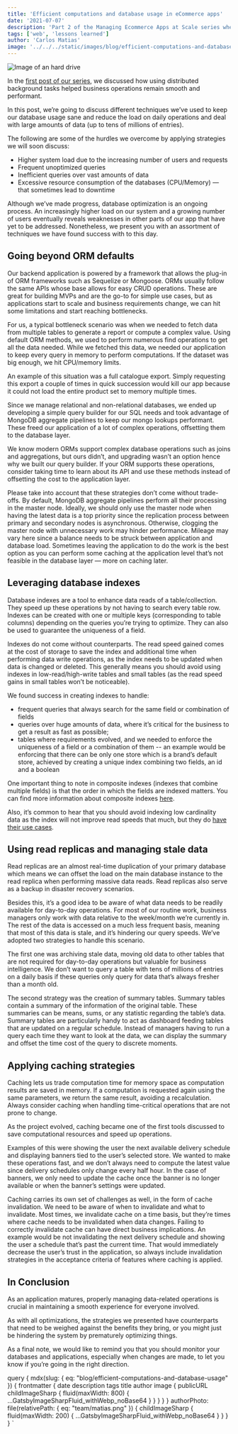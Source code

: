 ```yaml
---
title: 'Efficient computations and database usage in eCommerce apps'
date: '2021-07-07'
description: 'Part 2 of the Managing Ecommerce Apps at Scale series where we discuss how we made computations more efficient and improved database usage'
tags: ['web', 'lessons learned']
author: 'Carlos Matias'
image: '../../../static/images/blog/efficient-computations-and-database-usage/header.jpeg'
---
```



<Image
  src="blog/efficient-computations-and-database-usage/header.jpeg"
  alt="Image of an hard drive"
  caption="Photo by benjamin lehman on Unsplash"
/>

In the [first post of our series](/blog/distributed-background-jobs), we discussed how using distributed background tasks helped business operations remain smooth and performant.

In this post, we’re going to discuss different techniques we’ve used to keep our database usage sane and reduce the load on daily operations and deal with large amounts of data (up to tens of millions of entries).

The following are some of the hurdles we overcome by applying strategies we will soon discuss:

- Higher system load due to the increasing number of users and requests
- Frequent unoptimized queries
- Inefficient queries over vast amounts of data
- Excessive resource consumption of the databases (CPU/Memory) — that sometimes lead to downtime

Although we’ve made progress, database optimization is an ongoing process. An increasingly higher load on our system and a growing number of users eventually reveals weaknesses in other parts of our app that have yet to be addressed. Nonetheless, we present you with an assortment of techniques we have found success with to this day.

## Going beyond ORM defaults

Our backend application is powered by a framework that allows the plug-in of ORM frameworks such as Sequelize or Mongoose. ORMs usually follow the same APIs whose base allows for easy CRUD operations. These are great for building MVPs and are the go-to for simple use cases, but as applications start to scale and business requirements change, we can hit some limitations and start reaching bottlenecks.

For us, a typical bottleneck scenario was when we needed to fetch data from multiple tables to generate a report or compute a complex value. Using default ORM methods, we used to perform numerous find operations to get all the data needed. While we fetched this data, we needed our application to keep every query in memory to perform computations. If the dataset was big enough, we hit CPU/memory limits.

An example of this situation was a full catalogue export. Simply requesting this export a couple of times in quick succession would kill our app because it could not load the entire product set to memory multiple times.

Since we manage relational and non-relational databases, we ended up developing a simple query builder for our SQL needs and took advantage of MongoDB aggregate pipelines to keep our mongo lookups performant. These freed our application of a lot of complex operations, offsetting them to the database layer.

We know modern ORMs support complex database operations such as joins and aggregations, but ours didn’t, and upgrading wasn’t an option hence why we built our query builder. If your ORM supports these operations, consider taking time to learn about its API and use these methods instead of offsetting the cost to the application layer.

Please take into account that these strategies don’t come without trade-offs. By default, MongoDB aggregate pipelines perform all their processing in the master node. Ideally, we should only use the master node when having the latest data is a top priority since the replication process between primary and secondary nodes is asynchronous. Otherwise, clogging the master node with unnecessary work may hinder performance. Mileage may vary here since a balance needs to be struck between application and database load. Sometimes leaving the application to do the work is the best option as you can perform some caching at the application level that’s not feasible in the database layer — more on caching later.

## Leveraging database indexes

Database indexes are a tool to enhance data reads of a table/collection. They speed up these operations by not having to search every table row. Indexes can be created with one or multiple keys (corresponding to table columns) depending on the queries you’re trying to optimize. They can also be used to guarantee the uniqueness of a field.

Indexes do not come without counterparts. The read speed gained comes at the cost of storage to save the index and additional time when performing data write operations, as the index needs to be updated when data is changed or deleted. This generally means you should avoid using indexes in low-read/high-write tables and small tables (as the read speed gains in small tables won’t be noticeable).

We found success in creating indexes to handle:

- frequent queries that always search for the same field or combination of fields
- queries over huge amounts of data, where it’s critical for the business to get a result as fast as possible;
- tables where requirements evolved, and we needed to enforce the uniqueness of a field or a combination of them -- an example would be enforcing that there can be only one store which is a brand’s default store, achieved by creating a unique index combining two fields, an id and a boolean

One important thing to note in composite indexes (indexes that combine multiple fields) is that the order in which the fields are indexed matters. You can find more information about composite indexes [here](https://user3141592.medium.com/single-vs-composite-indexes-in-relational-databases-58d0eb045cbe).

Also, it’s common to hear that you should avoid indexing low cardinality data as the index will not improve read speeds that much, but they do [have their use cases](https://stackoverflow.com/questions/2113181/does-it-make-sense-to-use-an-index-that-will-have-a-low-cardinality).

## Using read replicas and managing stale data

Read replicas are an almost real-time duplication of your primary database which means we can offset the load on the main database instance to the read replica when performing massive data reads. Read replicas also serve as a backup in disaster recovery scenarios.

Besides this, it’s a good idea to be aware of what data needs to be readily available for day-to-day operations. For most of our routine work, business managers only work with data relative to the week/month we’re currently in. The rest of the data is accessed on a much less frequent basis, meaning that most of this data is stale, and it’s hindering our query speeds. We’ve adopted two strategies to handle this scenario.

The first one was archiving stale data, moving old data to other tables that are not required for day-to-day operations but valuable for business intelligence. We don’t want to query a table with tens of millions of entries on a daily basis if these queries only query for data that’s always fresher than a month old.

The second strategy was the creation of summary tables.
Summary tables contain a summary of the information of the original table. These summaries can be means, sums, or any statistic regarding the table’s data. Summary tables are particularly handy to act as dashboard feeding tables that are updated on a regular schedule. Instead of managers having to run a query each time they want to look at the data, we can display the summary and offset the time cost of the query to discrete moments.

## Applying caching strategies

Caching lets us trade computation time for memory space as computation results are saved in memory. If a computation is requested again using the same parameters, we return the same result, avoiding a recalculation. Always consider caching when handling time-critical operations that are not prone to change.

As the project evolved, caching became one of the first tools discussed to save computational resources and speed up operations.

Examples of this were showing the user the next available delivery schedule and displaying banners tied to the user’s selected store. We wanted to make these operations fast, and we don’t always need to compute the latest value since delivery schedules only change every half hour. In the case of banners, we only need to update the cache once the banner is no longer available or when the banner’s settings were updated.

Caching carries its own set of challenges as well, in the form of cache invalidation. We need to be aware of when to invalidate and what to invalidate. Most times, we invalidate cache on a time basis, but they’re times where cache needs to be invalidated when data changes. Failing to correctly invalidate cache can have direct business implications. An example would be not invalidating the next delivery schedule and showing the user a schedule that’s past the current time. That would immediately decrease the user’s trust in the application, so always include invalidation strategies in the acceptance criteria of features where caching is applied.

## In Conclusion

As an application matures, properly managing data-related operations is crucial in maintaining a smooth experience for everyone involved.

As with all optimizations, the strategies we presented have counterparts that need to be weighed against the benefits they bring, or you might just be hindering the system by prematurely optimizing things.

As a final note, we would like to remind you that you should monitor your databases and applications, especially when changes are made, to let you know if you’re going in the right direction.

  query {
    mdx(slug: { eq: "blog/efficient-computations-and-database-usage" }) {
      frontmatter {
        date
        description
        tags
        title
        author
        image {
          publicURL
          childImageSharp {
            fluid(maxWidth: 800) {
              ...GatsbyImageSharpFluid_withWebp_noBase64
            }
          }
        }
      }
    }
    authorPhoto: file(relativePath: { eq: "team/matias.png" }) {
      childImageSharp {
        fluid(maxWidth: 200) {
          ...GatsbyImageSharpFluid_withWebp_noBase64
        }
      }
    }
  }
`
